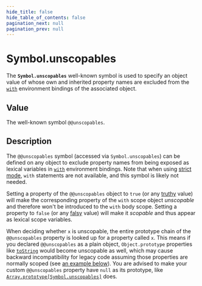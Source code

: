```yaml
---
hide_title: false
hide_table_of_contents: false
pagination_next: null
pagination_prev: null
---
```

# Symbol.unscopables

The **`Symbol.unscopables`** well-known symbol is used to specify an object value of whose own and inherited property names are excluded from the [`with`](https://developer.mozilla.org/docs/Web/JavaScript/Reference/Statements/with) environment bindings of the associated object.

## Value

The well-known symbol `@@unscopables`.

## Description

The `@@unscopables` symbol (accessed via `Symbol.unscopables`) can be defined on any object to exclude property names from being exposed as lexical variables in [`with`](https://developer.mozilla.org/docs/Web/JavaScript/Reference/Statements/with) environment bindings. Note that when using [strict mode](https://developer.mozilla.org/docs/Web/JavaScript/Reference/Strict_mode), `with` statements are not available, and this symbol is likely not needed.

Setting a property of the `@@unscopables` object to `true` (or any [truthy](https://developer.mozilla.org/docs/Glossary/Truthy) value) will make the corresponding property of the `with` scope object _unscopable_ and therefore won't be introduced to the `with` body scope. Setting a property to `false` (or any [falsy](https://developer.mozilla.org/docs/Glossary/Falsy) value) will make it _scopable_ and thus appear as lexical scope variables.

When deciding whether `x` is unscopable, the entire prototype chain of the `@@unscopables` property is looked up for a property called `x`. This means if you declared `@@unscopables` as a plain object, `Object.prototype` properties like [`toString`](../../globals/Object/prototype/toString.md) would become unscopable as well, which may cause backward incompatibility for legacy code assuming those properties are normally scoped (see [an example below](#avoid_using_a_non-null-prototype_object_as_unscopables)). You are advised to make your custom `@@unscopables` property have `null` as its prototype, like [`Array.prototype[Symbol.unscopables]`](../../globals/Array/prototype/@@unscopables.md) does.
